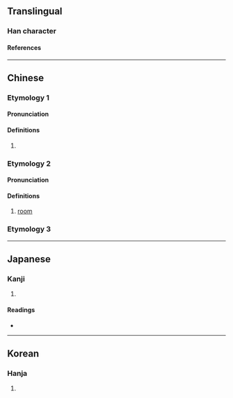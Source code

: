 {{character info}}
==Translingual==

===Han character===
{{Han char|rn=27|rad=厂|as=06|sn=8|four=71214|canj=MMIG|ids=⿸厂至}}

====References====
{{Han ref|kx=0161.110|dkj=02933|dj=0367.340|hdz=10071.010|uh=5394}}

----

==Chinese==

===Etymology 1===
{{zh-forms}}

====Pronunciation====
{{zh-pron
|m=zhì
|cat=
}}

====Definitions====
{{zh-hanzi}}

# {{n-g|(Used in {{l|zh|盩厔}})}} {{rfdef|zh}}

===Etymology 2===
{{zh-forms}}

====Pronunciation====
{{zh-pron
|m=shī,shì
|cat=n
}}

====Definitions====
{{zh-hanzi}}

# {{zh-hg}} [[room]] {{attn|zh|alt form of 室?}}

===Etymology 3===
{{zh-see|庢|v}}

----

==Japanese==

===Kanji===
{{ja-kanji|grade=|rs=厂06}}

# {{rfdef|ja|sort=厂06}}

====Readings====
* {{ja-readings|on=しつ, しち|kun=ささ-えられる, と-まる}}

----

==Korean==

===Hanja===
{{ko-hanja|hangeul=질|rv=jil|mr=chil}}

# {{rfdef|ko|sort=厂06}}